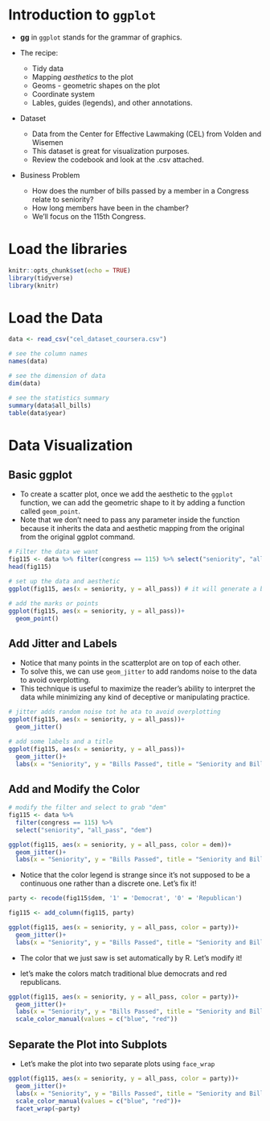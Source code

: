 # Introduction to `ggplot` 

- __gg__ in `ggplot` stands for the grammar of graphics.

- The recipe: 
  - Tidy data
  - Mapping _aesthetics_ to the plot
  - Geoms - geometric shapes on the plot
  - Coordinate system
  - Lables, guides (legends), and other annotations. 

- Dataset
  - Data from the Center for Effective Lawmaking (CEL) from Volden and Wisemen
  - This dataset is great for visualization purposes.
  - Review the codebook and look at the .csv attached.

- Business Problem
  - How does the number of bills passed by a member in a Congress relate to seniority? 
  - How long members have been in the chamber?
  - We'll focus on the 115th Congress.
  
# Load the libraries
```r
knitr::opts_chunk$set(echo = TRUE)
library(tidyverse)
library(knitr)
```

# Load the Data
```r
data <- read_csv("cel_dataset_coursera.csv")

# see the column names
names(data)

# see the dimension of data
dim(data)

# see the statistics summary
summary(data$all_bills)
table(data$year)
```

# Data Visualization

## Basic ggplot

- To create a scatter plot, once we add the aesthetic to the `ggplot` function, we can add the geometric shape to it by adding a function called `geom_point`. 
- Note that we don't need to pass any parameter inside the function because it inherits the data and aesthetic mapping from the original from the original ggplot command.

```r
# Filter the data we want
fig115 <- data %>% filter(congress == 115) %>% select("seniority", "all_pass")
head(fig115)

# set up the data and aesthetic
ggplot(fig115, aes(x = seniority, y = all_pass)) # it will generate a blank plot with x and y axis

# add the marks or points
ggplot(fig115, aes(x = seniority, y = all_pass))+
  geom_point()

```

## Add Jitter and Labels
- Notice that many points in the scatterplot are on top of each other. 
- To solve this, we can use `geom_jitter` to add randoms noise to the data to avoid overplotting. 
- This technique is useful to maximize the reader's ability to interpret the data while minimizing any kind of deceptive or manipulating practice.

```r
# jitter adds random noise tot he ata to avoid overplotting
ggplot(fig115, aes(x = seniority, y = all_pass))+
  geom_jitter()

# add some labels and a title
ggplot(fig115, aes(x = seniority, y = all_pass))+
  geom_jitter()+
  labs(x = "Seniority", y = "Bills Passed", title = "Seniority and Bills Passed in the 115th Congress")

```

## Add and Modify the Color

```r
# modify the filter and select to grab "dem"
fig115 <- data %>% 
  filter(congress == 115) %>%
  select("seniority", "all_pass", "dem")

ggplot(fig115, aes(x = seniority, y = all_pass, color = dem))+
  geom_jitter()+
  labs(x = "Seniority", y = "Bills Passed", title = "Seniority and Bills Passed in the 115th Congress")

```

- Notice that the color legend is strange since it's not supposed to be a continuous one rather than a discrete one. Let's fix it!

```r
party <- recode(fig115$dem, '1' = 'Democrat', '0' = 'Republican')

fig115 <- add_column(fig115, party)

ggplot(fig115, aes(x = seniority, y = all_pass, color = party))+
  geom_jitter()+
  labs(x = "Seniority", y = "Bills Passed", title = "Seniority and Bills Passed in the 115th Congress")
```

- The color that we just saw is set automatically by R. Let's modify it!

- let's make the colors match traditional blue democrats and red republicans.

```r
ggplot(fig115, aes(x = seniority, y = all_pass, color = party))+
  geom_jitter()+
  labs(x = "Seniority", y = "Bills Passed", title = "Seniority and Bills Passed in the 115th Congress")+
  scale_color_manual(values = c("blue", "red"))
```

## Separate the Plot into Subplots
- Let's make the plot into two separate plots using `face_wrap`
```r
ggplot(fig115, aes(x = seniority, y = all_pass, color = party))+
  geom_jitter()+
  labs(x = "Seniority", y = "Bills Passed", title = "Seniority and Bills Passed in the 115th Congress")+
  scale_color_manual(values = c("blue", "red"))+
  facet_wrap(~party)
```